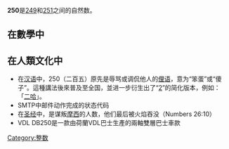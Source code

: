 {{Unreferenced|time=2012-02-04T09:25:36+00:00 }}
{{noteTA|G1=Math}}
{{整数
| 质因数分解 = <math>2 \times 5^3</math>
| 罗马数字 =CCL
}}
'''250'''是[[249|249]]和[[251|251]]之间的自然数。

== 在數學中 ==
{{數字性質|use math=yes}}

== 在人類文化中 ==
*在[[汉语|汉语]]中，250（二百五）原先是辱骂或调侃他人的[[俚语|俚语]]，意为“笨蛋”或“傻子”。這種講法後來普及至全国，並进一步衍生出了“[[2|2]]”的简化版本，例如：「[[二哈|二哈]]」。
*SMTP中邮件动作完成的状态代码
*在[[圣经|圣经]]中，是谋叛[[摩西|摩西]]的人数，他们最后被火焰吞没（Numbers 26:10）
*VDL DB250是一款由荷蘭VDL巴士生產的兩軸雙層巴士車款
{{数小作品}}

[[Category:整数|Category:整数]]